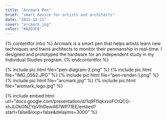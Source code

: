 ```yaml
---
title: "Arcmark Pen"
brief: "smart device for artists and architects"
date: "2015-12-21"
cover: "arcmark.jpg"
color: "#A2D3F8"
---
```


{% contentfor intro %}
Arcmark is a smart pen that helps artists learn new techniques and trains architects to monitor their penmanship in real-time. I designed and prototyped the hardware for an independent study in my Individual Studies program.
{% endcontentfor %}

{% include pic.html file="pen-diagram-2.png" %}
{% include pic.html file="IMG_0552.JPG" %}
{% include pic.html file="pen-render-1.png" %}
{% include pic.html file="arcmark.jpg" %}
{% include pic.html file="arcmark_logo.jpg" %}

{% include embed.html url="docs.google.com/presentation/d/1q9FfIqkxvoFCtQCG-xhJLOkONZYpVIhDew467WP71EE/embed?start=false&loop=false&delayms=3000" %}

